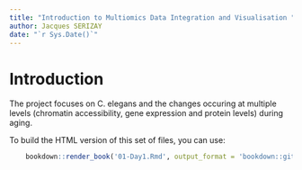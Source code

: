 ```yaml
---
title: "Introduction to Multiomics Data Integration and Visualisation "
author: Jacques SERIZAY
date: "`r Sys.Date()`"
---
```


# Introduction

The project focuses on C. elegans and the changes occuring at multiple 
levels (chromatin accessibility, gene expression and protein levels) 
during aging. 

To build the HTML version of this set of files, you can use: 
```r
    bookdown::render_book('01-Day1.Rmd', output_format = 'bookdown::gitbook')
```